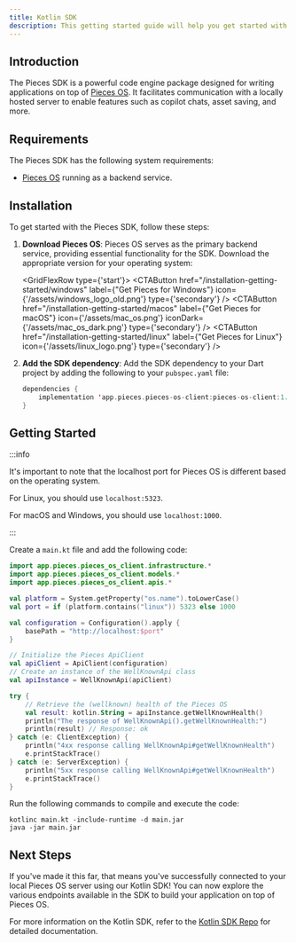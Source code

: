 ```yaml
---
title: Kotlin SDK
description: This getting started guide will help you get started with the Pieces for Developers Kotlin SDK.
---
```



## Introduction
The Pieces SDK is a powerful code engine package designed for writing applications on top of [Pieces OS](/installation-getting-started/what-am-i-installing). It facilitates communication with a locally hosted server to enable features such as copilot chats, asset saving, and more.

## Requirements
The Pieces SDK has the following system requirements:

- [Pieces OS](/installation-getting-started/what-am-i-installing) running as a backend service.

## Installation
To get started with the Pieces SDK, follow these steps:

1. **Download Pieces OS**: Pieces OS serves as the primary backend service, providing essential functionality for the SDK. Download the appropriate version for your operating system:

    <GridFlexRow type={'start'}>
      <CTAButton
      href="/installation-getting-started/windows"
      label={"Get Pieces for Windows"}
      icon={'/assets/windows_logo_old.png'}
      type={'secondary'}
      />
      <CTAButton
      href="/installation-getting-started/macos"
      label={"Get Pieces for macOS"}
      icon={'/assets/mac_os.png'}
      iconDark={'/assets/mac_os_dark.png'}
      type={'secondary'}
      />
      <CTAButton
      href="/installation-getting-started/linux"
      label={"Get Pieces for Linux"}
      icon={'/assets/linux_logo.png'}
      type={'secondary'}
      />
    </GridFlexRow>

2. **Add the SDK dependency**: Add the SDK dependency to your Dart project by adding the following to your `pubspec.yaml` file:

    ```kotlin
    dependencies {
        implementation 'app.pieces.pieces-os-client:pieces-os-client:1.2.2'
    }
    ```

## Getting Started

:::info

It's important to note that the localhost port for Pieces OS is different based on the operating system.

For Linux, you should use `localhost:5323`.

For macOS and Windows, you should use `localhost:1000`.

:::

Create a `main.kt` file and add the following code:

```kotlin
import app.pieces.pieces_os_client.infrastructure.*
import app.pieces.pieces_os_client.models.*
import app.pieces.pieces_os_client.apis.*

val platform = System.getProperty("os.name").toLowerCase()
val port = if (platform.contains("linux")) 5323 else 1000

val configuration = Configuration().apply {
    basePath = "http://localhost:$port"
}

// Initialize the Pieces ApiClient
val apiClient = ApiClient(configuration)
// Create an instance of the WellKnownApi class
val apiInstance = WellKnownApi(apiClient)

try {
    // Retrieve the (wellknown) health of the Pieces OS
    val result: kotlin.String = apiInstance.getWellKnownHealth()
    println("The response of WellKnownApi().getWellKnownHealth:")
    println(result) // Response: ok
} catch (e: ClientException) {
    println("4xx response calling WellKnownApi#getWellKnownHealth")
    e.printStackTrace()
} catch (e: ServerException) {
    println("5xx response calling WellKnownApi#getWellKnownHealth")
    e.printStackTrace()
}
```

Run the following commands to compile and execute the code:

```shell
kotlinc main.kt -include-runtime -d main.jar
java -jar main.jar
```

## Next Steps

If you've made it this far, that means you've successfully connected to your local Pieces OS server using our Kotlin SDK! You can now explore the various endpoints available in the SDK to build your application on top of Pieces OS.

For more information on the Kotlin SDK, refer to the [Kotlin SDK Repo](https://github.com/pieces-app/pieces-os-client-sdk-for-kotlin/tree/main/docs) for detailed documentation.
